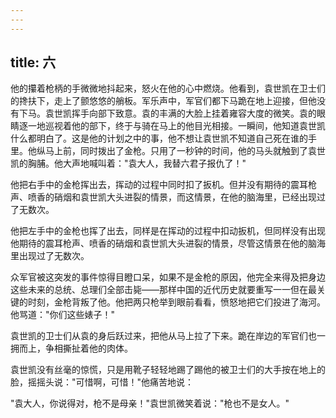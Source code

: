 ```yaml
---
---
---
```

title: 六
---




他的攥着枪柄的手微微地抖起来，怒火在他的心中燃烧。他看到，袁世凯在卫士们的搀扶下，走上了颤悠悠的艄板。军乐声中，军官们都下马跪在地上迎接，但他没有下马。袁世凯挥手向部下致意。袁的丰满的大脸上挂着雍容大度的微笑。袁的眼睛逐一地巡视着他的部下，终于与骑在马上的他目光相接。一瞬间，他知道袁世凯什么都明白了。这是他的计划之中的事，他不想让袁世凯不知道自己死在谁的手里。他纵马上前，同时拨出了金枪。只用了一秒钟的时间，他的马头就触到了袁世凯的胸脯。他大声地喊叫着："袁大人，我替六君子报仇了！"

他把右手中的金枪挥出去，挥动的过程中同时扣了扳机。但并没有期待的震耳枪声、喷香的硝烟和袁世凯大头进裂的情景，而这情景，在他的脑海里，已经出现过了无数次。

他把左手中的金枪也挥了出去，同样是在挥动的过程中扣动扳机，但同样没有出现他期待的震耳枪声、喷香的硝烟和袁世凯大头进裂的情景，尽管这情景在他的脑海里出现过了无数次。

众军官被这突发的事件惊得目瞪口呆，如果不是金枪的原因，他完全来得及把身边这些未来的总统、总理们全部击毙——那样中国的近代历史就要重写一一但在最关键的时刻，金枪背叛了他。他把两只枪举到眼前看看，愤怒地把它们投进了海河。他骂道："你们这些婊子！"

袁世凯的卫士们从袁的身后跃过来，把他从马上拉了下来。跪在岸边的军官们也一拥而上，争相撕扯着他的肉体。

袁世凯没有丝毫的惊慌，只是用靴子轻轻地踢了踢他的被卫士们的大手按在地上的脸，摇摇头说："可惜啊，可惜！"他痛苦地说：

"袁大人，你说得对，枪不是母亲！"袁世凯微笑着说："枪也不是女人。"